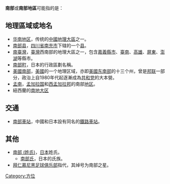 '''南部'''或'''南部地區'''可能指的是：

==地理區域或地名==
*[[华南地区|华南地区]]，传统的[[中國地理大區|中國地理大區]]之一。
*[[南部县|南部县]]，[[四川省|四川省]][[南充市|南充市]]下辖的一个[[县|县]]。
*[[南臺灣|南臺灣]]，[[臺灣|臺灣]]西南部的地理大區之一，包含[[嘉義縣|嘉義縣]][[嘉義市|市]]、[[臺南|臺南]]、[[高雄|高雄]]、[[屏東縣|屏東]]、[[澎湖|澎湖]]等縣市。
*[[南部町|南部町]]，日本的行政區劃名稱。
*[[美國南部|美國南部]]，[[美國|美國]]的一个地理区域，亦即[[美國东南部|美國东南部]]的十三个州，曾是[[美利坚联盟国|邦联]]一部分，政治上自1980年代起逐漸成為[[共和党_(美國)|共和党]]的大本營。
*[[孟南|孟南]]，[[孟加拉国|孟加拉国]]和[[西孟加拉邦|西孟加拉邦]]的南部[[地区|地区]]。
* 紐西蘭的[[南地大区|南地大区]]

==交通==
*[[南部車站|南部車站]]，中國和日本設有同名的[[鐵路車站|鐵路車站]]。

==其他==
*[[南部_(姓氏)|南部 (姓氏)]]，[[日本|日本]]姓氏。
**[[南部氏|南部氏]]，日本的氏族。
*[[拜仁慕尼黑足球俱乐部|拜仁慕尼黑足球俱乐部]]指代，其绰号为南部之星。

{{dab|N|Cat=二字消歧义}}

[[Category:方位|Category:方位]]